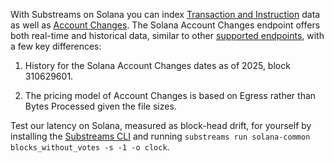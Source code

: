 With Substreams on Solana you can index [Transaction and Instruction](./transactions.mdx) data as well as [Account Changes](./accountchanges.mdx). The Solana Account Changes endpoint offers both real-time and historical data, similar to other [supported endpoints](https://docs.substreams.dev/reference-material/chains-and-endpoints), with a few key differences: 

1. History for the Solana Account Changes dates as of 2025, block 310629601. 

2. The pricing model of Account Changes is based on Egress rather than Bytes Processed given the file sizes. 

Test our latency on Solana, measured as block-head drift, for yourself by installing the [Substreams CLI](https://docs.substreams.dev/reference-material/substreams-cli/installing-the-cli) and running `substreams run solana-common blocks_without_votes -s -1 -o clock`.